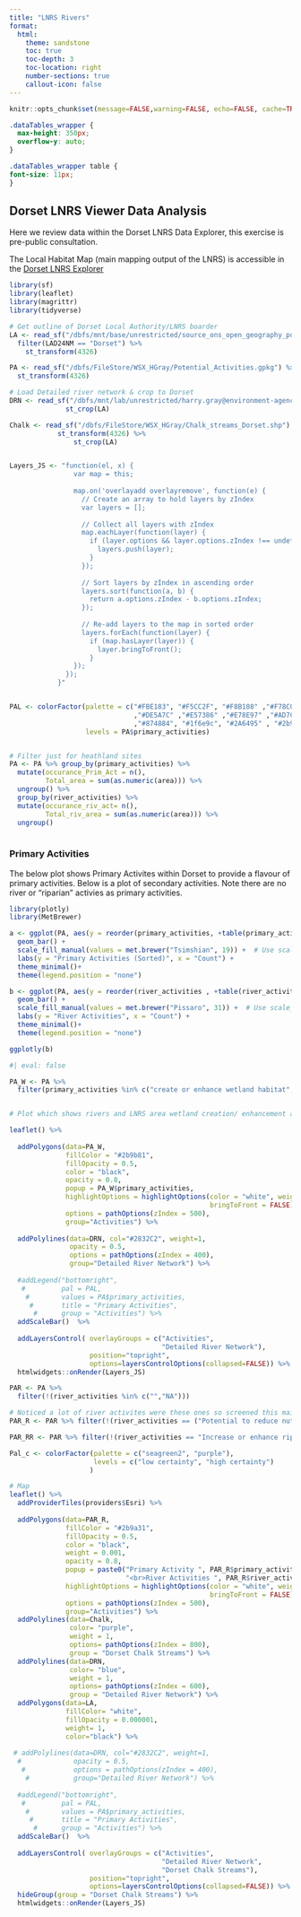 ```yaml
---
title: "LNRS Rivers"
format:
  html:
    theme: sandstone
    toc: true
    toc-depth: 3
    toc-location: right
    number-sections: true
    callout-icon: false
---
```


```r
knitr::opts_chunk$set(message=FALSE,warning=FALSE, echo=FALSE, cache=TRUE)
```

```css
.dataTables_wrapper {
  max-height: 350px;
  overflow-y: auto;
}

.dataTables_wrapper table {
font-size: 11px;
}
```
## Dorset LNRS Viewer Data Analysis

Here we review data within the Dorset LNRS Data Explorer, this exercise is pre-public consultation. 

The Local Habitat Map (main mapping output of the LNRS) is accessible in the [Dorset LNRS Explorer](https://gi.dorsetcouncil.gov.uk/dorsetexplorer/nature-recovery#map=14.60/50.67895/-2.13060/0&basemap=9/100/100)


```r
library(sf)
library(leaflet)
library(magrittr)
library(tidyverse)

# Get outline of Dorset Local Authority/LNRS boarder
LA <- read_sf("/dbfs/mnt/base/unrestricted/source_ons_open_geography_portal/dataset_local_authority_districts_bdy_uk_bfe/format_SHP_local_authority_districts_bdy_uk_bfe/LATEST_local_authority_districts_bdy_uk_bfe/local_auth_dist_bdy_uk_bfe.shp") %>% 
  filter(LAD24NM == "Dorset") %>% 
    st_transform(4326)

PA <- read_sf("/dbfs/FileStore/WSX_HGray/Potential_Activities.gpkg") %>% 
  st_transform(4326)

# Load Detailed river network & crop to Dorset
DRN <- read_sf("/dbfs/mnt/lab/unrestricted/harry.gray@environment-agency.gov.uk/DRN/DRN_Merged_MCAT.shp") %>% 
              st_crop(LA)

Chalk <- read_sf("/dbfs/FileStore/WSX_HGray/Chalk_streams_Dorset.shp") %>% 
            st_transform(4326) %>% 
                st_crop(LA)


Layers_JS <- "function(el, x) {
                var map = this;
          
                map.on('overlayadd overlayremove', function(e) {
                  // Create an array to hold layers by zIndex
                  var layers = [];
                  
                  // Collect all layers with zIndex
                  map.eachLayer(function(layer) {
                    if (layer.options && layer.options.zIndex !== undefined) {
                      layers.push(layer);
                    }
                  });
          
                  // Sort layers by zIndex in ascending order
                  layers.sort(function(a, b) {
                    return a.options.zIndex - b.options.zIndex;
                  });
          
                  // Re-add layers to the map in sorted order
                  layers.forEach(function(layer) {
                    if (map.hasLayer(layer)) {
                      layer.bringToFront();
                    }
                });
              });
            }"


PAL <- colorFactor(palette = c("#FBE183", "#F5CC2F", "#F8B108" ,"#F78C09", "#DC4D35" ,"#B23A3F" ,"#B14054" 
                               ,"#DE5A7C" ,"#E57386" ,"#E78E97" ,"#AD7CA1"
                               ,"#874884", "#1f6e9c", "#2A6495" , "#2b9b81" ,"#92c051","#92C051" ,"#47A573"),
                   levels = PA$primary_activities)


# Filter just for heathland sites
PA <- PA %>% group_by(primary_activities) %>% 
  mutate(occurance_Prim_Act = n(),
         Total_area = sum(as.numeric(area))) %>% 
  ungroup() %>% 
  group_by(river_activities) %>% 
  mutate(occurance_riv_act= n(),
         Total_riv_area = sum(as.numeric(area))) %>% 
  ungroup()
  
```


### Primary Activities 

The below plot shows Primary Activites within Dorset to provide a flavour of primary activities. Below is a plot of secondary activities. Note there are no river or "riparian" activies as primary activities.

```r
library(plotly)
library(MetBrewer)

a <- ggplot(PA, aes(y = reorder(primary_activities, +table(primary_activities)[primary_activities]), fill = primary_activities)) +
  geom_bar() +
  scale_fill_manual(values = met.brewer("Tsimshian", 19)) +  # Use scale_fill_manual instead of scale_color_manual
  labs(y = "Primary Activities (Sorted)", x = "Count") +
  theme_minimal()+
  theme(legend.position = "none")


```

```r


b <- ggplot(PA, aes(y = reorder(river_activities , +table(river_activities)[river_activities]), fill = river_activities)) +
  geom_bar() +
  scale_fill_manual(values = met.brewer("Pissaro", 31)) +  # Use scale_fill_manual instead of 
  labs(y = "River Activities", x = "Count") +
  theme_minimal()+
  theme(legend.position = "none")

ggplotly(b)

```



```r
#| eval: false

PA_W <- PA %>% 
  filter(primary_activities %in% c("create or enhance wetland habitat","enhance wetland habitat", "create or enhance heathland or wetland habitat" ))


# Plot which shows rivers and LNRS area wetland creation/ enhancement areas

leaflet() %>% 
  
  addPolygons(data=PA_W,
              fillColor = "#2b9b81",
              fillOpacity = 0.5,
              color = "black",
              opacity = 0.8,
              popup = PA_W$primary_activities,
              highlightOptions = highlightOptions(color = "white", weight = 4,
                                                  bringToFront = FALSE),
              options = pathOptions(zIndex = 500),
              group="Activities") %>% 
  
  addPolylines(data=DRN, col="#2832C2", weight=1, 
               opacity = 0.5,
               options = pathOptions(zIndex = 400),
               group="Detailed River Network") %>%
  
  #addLegend("bottomright", 
   #         pal = PAL, 
    #        values = PA$primary_activities, 
     #       title = "Primary Activities",
      #      group = "Activities") %>% 
  addScaleBar()  %>% 
  
  addLayersControl( overlayGroups = c("Activities",
                                      "Detailed River Network"),
                    position="topright",
                    options=layersControlOptions(collapsed=FALSE)) %>% 
  htmlwidgets::onRender(Layers_JS) 

```

```r

PAR <- PA %>% 
  filter(!(river_activities %in% c("","NA")))

# Noticed a lot of river activites were these ones so screened this main one out.
PAR_R <- PAR %>% filter(!(river_activities == ("Potential to reduce nutrient run-off through habitat creation or enhancement")))

PAR_RR <- PAR %>% filter(!(river_activities == "Increase or enhance riparian planting"))

Pal_c <- colorFactor(palette = c("seagreen2", "purple"),
                     levels = c("low certainty", "high certainty")
                    )

# Map
leaflet() %>% 
  addProviderTiles(providers$Esri) %>% 
  
  addPolygons(data=PAR_R,
              fillColor = "#2b9a31",
              fillOpacity = 0.5,
              color = "black",
              weight = 0.001,
              opacity = 0.8,
              popup = paste0("Primary Activity ", PAR_R$primary_activities,
                             "<br>River Activities ", PAR_R$river_activities),
              highlightOptions = highlightOptions(color = "white", weight = 4,
                                                  bringToFront = FALSE),
              options = pathOptions(zIndex = 500),
              group="Activities") %>% 
  addPolylines(data=Chalk, 
               color= "purple",
               weight = 1,
               options= pathOptions(zIndex = 800),
               group = "Dorset Chalk Streams") %>% 
  addPolylines(data=DRN, 
               color= "blue",
               weight = 1,
               options= pathOptions(zIndex = 600),
               group = "Detailed River Network") %>% 
  addPolygons(data=LA, 
              fillColor= "white",
              fillOpacity = 0.000001,
              weight= 1,
              color="black") %>% 
  
 # addPolylines(data=DRN, col="#2832C2", weight=1, 
  #             opacity = 0.5,
   #            options = pathOptions(zIndex = 400),
    #           group="Detailed River Network") %>%
  
  #addLegend("bottomright", 
   #         pal = PAL, 
    #        values = PA$primary_activities, 
     #       title = "Primary Activities",
      #      group = "Activities") %>% 
  addScaleBar()  %>% 
  
  addLayersControl( overlayGroups = c("Activities",
                                      "Detailed River Network",
                                      "Dorset Chalk Streams"),
                    position="topright",
                    options=layersControlOptions(collapsed=FALSE)) %>% 
  hideGroup(group = "Dorset Chalk Streams") %>% 
  htmlwidgets::onRender(Layers_JS) 

```

